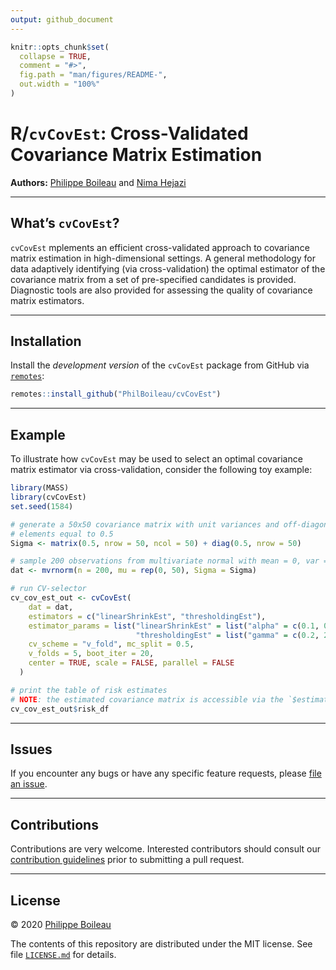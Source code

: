 ```yaml
---
output: github_document
---
```


```r
knitr::opts_chunk$set(
  collapse = TRUE,
  comment = "#>",
  fig.path = "man/figures/README-",
  out.width = "100%"
)
```

# R/`cvCovEst`: Cross-Validated Covariance Matrix Estimation

__Authors:__ [Philippe Boileau](https://pboileau.ca) and
  [Nima Hejazi](https://nimahejazi.org)

---

## What's `cvCovEst`?

`cvCovEst` mplements an efficient cross-validated approach to covariance matrix
estimation in high-dimensional settings. A general methodology for data
adaptively identifying (via cross-validation) the optimal estimator of the
covariance matrix from a set of pre-specified candidates is provided.
Diagnostic tools are also provided for assessing the quality of covariance
matrix estimators.

---

## Installation

Install the _development version_ of the `cvCovEst` package from GitHub via
[`remotes`](https://CRAN.R-project.org/package=remotes):

```r
remotes::install_github("PhilBoileau/cvCovEst")
```

---

## Example

To illustrate how `cvCovEst` may be used to select an optimal covariance matrix
estimator via cross-validation, consider the following toy example:

```r
library(MASS)
library(cvCovEst)
set.seed(1584)

# generate a 50x50 covariance matrix with unit variances and off-diagonal
# elements equal to 0.5
Sigma <- matrix(0.5, nrow = 50, ncol = 50) + diag(0.5, nrow = 50)

# sample 200 observations from multivariate normal with mean = 0, var = Sigma
dat <- mvrnorm(n = 200, mu = rep(0, 50), Sigma = Sigma)

# run CV-selector
cv_cov_est_out <- cvCovEst(
    dat = dat,
    estimators = c("linearShrinkEst", "thresholdingEst"),
    estimator_params = list("linearShrinkEst" = list("alpha" = c(0.1, 0.9)),
                            "thresholdingEst" = list("gamma" = c(0.2, 2))),
    cv_scheme = "v_fold", mc_split = 0.5,
    v_folds = 5, boot_iter = 20,
    center = TRUE, scale = FALSE, parallel = FALSE
  )

# print the table of risk estimates
# NOTE: the estimated covariance matrix is accessible via the `$estimate` slot
cv_cov_est_out$risk_df
```

---

## Issues

If you encounter any bugs or have any specific feature requests, please [file an
issue](https://github.com/PhilBoileau/cvCovEst/issues).

---

## Contributions

Contributions are very welcome. Interested contributors should consult our
[contribution
guidelines](https://github.com/PhilBoileau/cvCovEst/blob/master/CONTRIBUTING.md)
prior to submitting a pull request.

---

## License

&copy; 2020 [Philippe Boileau](https://pboileau.ca)

The contents of this repository are distributed under the MIT license. See file
[`LICENSE.md`](https://github.com/PhilBoileau/cvCovEst/blob/master/LICENSE.md)
for details.
